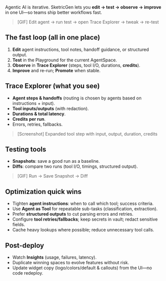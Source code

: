 Agentic AI is iterative. SketricGen lets you **edit → test → observe → improve** in one UI—so teams ship better workflows fast.

> [GIF] Edit agent → run test → open Trace Explorer → tweak → re-test

## The fast loop (all in one place)

1. **Edit** agent instructions, tool notes, handoff guidance, or structured output.
2. **Test** in the Playground for the current AgentSpace.
3. **Observe** in **Trace Explorer** (steps, tool I/O, durations, **credits**).
4. **Improve** and re-run; **Promote** when stable.

## Trace Explorer (what you see)

- **Agent steps & handoffs** (routing is chosen by agents based on instructions + input).
- **Tool inputs/outputs** (with redaction).
- **Durations & total latency**.
- **Credits per run**.
- Errors, retries, fallbacks.

> [Screenshot] Expanded tool step with input, output, duration, credits

## Testing tools

- **Snapshots**: save a good run as a baseline.
- **Diffs**: compare two runs (tool I/O, timings, structured output).

> [GIF] Run → Save Snapshot → Diff

## Optimization quick wins

- Tighten **agent instructions**: when to call which tool; success criteria.
- Use **Agent as Tool** for repeatable sub-tasks (classification, extraction).
- Prefer **structured outputs** to cut parsing errors and retries.
- Configure **tool retries/fallbacks**; keep secrets in vault; redact sensitive fields.
- Cache heavy lookups where possible; reduce unnecessary tool calls.

## Post-deploy

- Watch **Insights** (usage, failures, latency).
- Duplicate winning spaces to evolve features without risk.
- Update widget copy (logo/colors/default & callouts) from the UI—no code redeploy.
